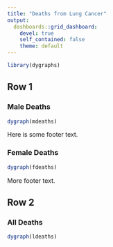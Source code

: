 ```yaml
---
title: "Deaths from Lung Cancer"
output: 
  dashboards::grid_dashboard: 
    devel: true
    self_contained: false
    theme: default
---
```


```r
library(dygraphs)
```

## Row 1

### Male Deaths 

```r
dygraph(mdeaths)
```

Here is some footer text.

### Female Deaths 

```r
dygraph(fdeaths)
```

More footer text.

## Row 2

### All Deaths

```r
dygraph(ldeaths)
```


